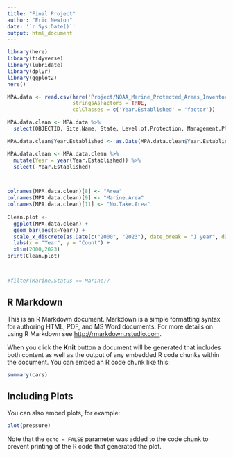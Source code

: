 ---
title: "Final Project"
author: "Eric Newton"
date: '`r Sys.Date()`'
output: html_document
---

```{r setup, include=FALSE}
library(here)
library(tidyverse)
library(lubridate)
library(dplyr)
library(ggplot2)
here()

MPA.data <- read.csv(here('Project/NOAA_Marine_Protected_Areas_Inventory_2023.csv'),
                     stringsAsFactors = TRUE, 
                     colClasses = c('Year.Established' = 'factor'))

MPA.data.clean <- MPA.data %>%
  select(OBJECTID, Site.Name, State, Level.of.Protection, Management.Plan, Year.Established, Marine.Status, Area..km2., Marine.Area..km2., Percent.Area.Marine, No.Take.Area..km2., Longitude, Latitude) 

MPA.data.clean$Year.Established <- as.Date(MPA.data.clean$Year.Established, format = '%Y')

MPA.data.clean <- MPA.data.clean %>% 
  mutate(Year = year(Year.Established)) %>% 
  select(-Year.Established)



colnames(MPA.data.clean)[8] <- "Area"
colnames(MPA.data.clean)[9] <- "Marine.Area"
colnames(MPA.data.clean)[11] <- "No.Take.Area"
  
Clean.plot <- 
  ggplot(MPA.data.clean) +
  geom_bar(aes(x=Year)) +
  scale_x_discrete(as.Date(c("2000", "2023"), date_break = "1 year", date_labels = "%Y")) +
  labs(x = "Year", y = "Count") +
  xlim(2000,2023)
print(Clean.plot)



#filter(Marine.Status == Marine)?

```

## R Markdown

This is an R Markdown document. Markdown is a simple formatting syntax for authoring HTML, PDF, and MS Word documents. For more details on using R Markdown see <http://rmarkdown.rstudio.com>.

When you click the **Knit** button a document will be generated that includes both content as well as the output of any embedded R code chunks within the document. You can embed an R code chunk like this:

```{r cars}
summary(cars)
```

## Including Plots

You can also embed plots, for example:

```{r pressure, echo=FALSE}
plot(pressure)
```

Note that the `echo = FALSE` parameter was added to the code chunk to prevent printing of the R code that generated the plot.
